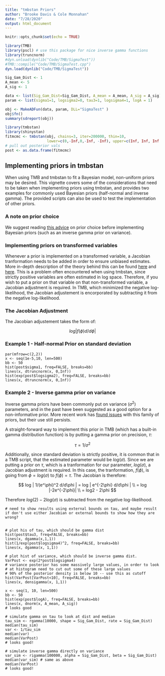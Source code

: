 ```yaml
---
title: "tmbstan Priors"
author: "Brooke Davis & Cole Monnahan"
date: "7/28/2020"
output: html_document
---
```


```r
knitr::opts_chunk$set(echo = TRUE)

library(TMB)
library(pscl) # use this package for nice inverse gamma functions
library(truncnorm)
#dyn.unload(dynlib("Code/TMB/SigmaTest"))
#TMB::compile("Code/TMB/SigmaTest.cpp")
dyn.load(dynlib("Code/TMB/SigmaTest"))

Sig_Gam_Dist <- 1
A_mean <- 5
A_sig <- 1

data <- list(Sig_Gam_Dist=Sig_Gam_Dist, A_mean = A_mean, A_sig = A_sig)
param <- list(sigma1=1, logsigma2=0, tau3=1, logsigma4=1, logA = 1)

obj <- MakeADFun(data, param, DLL="SigmaTest" )
obj$fn()
summary(sdreport(obj))

library(tmbstan)
library(shinystan)
fitmcmc <- tmbstan(obj, chains=3, iter=200000, thin=10,
                   lower=c(0,-Inf,0,-Inf, -Inf), upper=c(Inf, Inf, Inf,Inf, Inf))
# pull out posterior vals
post <- as.data.frame(fitmcmc)
```

## Implementing priors in tmbstan

When using TMB and tmbstan to fit a Bayesian model, non-uniform priors may be desired. This vignette covers some of the considerations that need to be taken when implementing priors using tmbstan, and provides two examples for commonly used Bayesian priors (half-normal and inverse gamma). The provided scripts can also be used to test the implementation of other priors. 

### A note on prior choice

We suggest reading [this advice](https://github.com/stan-dev/stan/wiki/Prior-Choice-Recommendations) on prior choice before implementing Bayesian priors (such as an inverse gamma prior on variance).

### Implementing priors on transformed variables

Whenever a prior is implemented on a transformed variable, a Jacobian tranformation needs to be added in order to ensure unbiased estimates. More in-depth description of the theory behind this can be found [here](https://mc-stan.org/docs/2_23/stan-users-guide/changes-of-variables.html) and [here](http://rstudio-pubs-static.s3.amazonaws.com/486816_440106f76c944734a7d4c84761e37388.html). This is a problem often encountered when using tmbstan, since strictly positive variables are often estimated in log space. Therefore, if you wish to put a prior on that variable on that non-transformed variable, a Jacobian adjustment is required. In TMB, which minimized the negative log-likelihood, the Jacobian adjustement is encorporated by subtracting it from the negative log-likelihood. 

### The Jacobian Adjustment

The Jacobian adjustement takes the form of:

$$ log| f(\phi) d / d\phi | $$

### Example 1 - Half-normal Prior on standard deviation
``` half-normal
par(mfrow=c(2,2))
x <- seq(1e-5,10, len=500)
bb <- 50
hist(post$sigma1, freq=FALSE, breaks=bb)
lines(x, dtruncnorm(x, 0,Inf))
hist(exp(post$logsigma2), freq=FALSE, breaks=bb)
lines(x, dtruncnorm(x, 0,Inf))
```


### Example 2 - Inverse gamma prior on variance

Inverse gamma priors have been commonly put on variance ($\sigma^2$) parameters, and in the past have been suggested as a good option for a non-informative prior. More recent work has [found issues](http://www.stat.columbia.edu/~gelman/research/published/taumain.pdf) with this family of priors, but their use still persists.

A straight-forward way to implement this prior in TMB (which has a built-in gamma distribution function) is by putting a gamma prior on precision, $\tau$:  

$$\tau = 1/\sigma^2$$

Additionally, since standard deviation is strictly positive, it is common that in a TMB script, that the estimated parameter would be $log(\sigma)$. Since we are putting a prior on $\tau$, which is a tranformation for our parameter, $log(\sigma)$, a Jacobian adjustment is required. In this case, the tranformation, $f(\phi)$, is going from $\phi = log(\sigma)$ to $f(\phi) = \tau$. The Jacobian is therefore:

$$ log | 1/(e^\phi)^2 d/d\phi |  =  log | e^{-2\phi} d/d\phi | \\
                                 =  log |-2e^{-2\phi}| \\
                                 = log2 - 2\phi $$
                                 
Therefore $log(2) - 2log(\sigma)$ is subtracted from the negative log-likelihood.

``` Inverse

# need to show results using external bounds on tau, and maybe result if don't use either Jacobian or external bounds to show how they are wrong?


# plot his of tau, which should be gamma dist
hist(post$tau3, freq=FALSE, breaks=bb)
lines(x, dgamma(x,1,1))
hist(1/exp(post$logsigma4)^2, freq=FALSE, breaks=bb)
lines(x, dgamma(x, 1,1))

# plot hist of variance, which should be inverse gamma dist.
VarPost <- exp(2*post$logsigma4)
# variance posterior has some massively large values, in order to look
# at histogram need to cut out some of these large values
# 90% of the posterior density is below 10 -- use this as cutoff
hist(VarPost[VarPost<10], freq=FALSE, breaks=bb)
lines(x, densigamma(x, 1,1))

x <- seq(1, 10, len=500)
bb <- 50
hist(exp(post$logA), freq=FALSE, breaks=bb)
lines(x, dnorm(x, A_mean, A_sig))
# looks good

# simulate gamma on tau to look at dist and median
tau_sim <- rgamma(10000, shape = Sig_Gam_Dist, rate = Sig_Gam_Dist)
median(tau_sim)
var <- 1/tau_sim
median(var)
median(VarPost)
# looks good!

# simulate inverse gamma directly on variance
var_sim <- rigamma(100000, alpha = Sig_Gam_Dist, beta = Sig_Gam_Dist)
median(var_sim) # same as above
median(VarPost)
# looks good!

```
